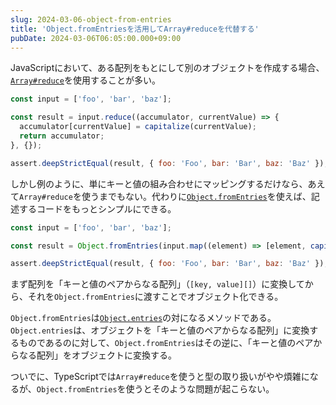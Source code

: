 ```yaml
---
slug: 2024-03-06-object-from-entries
title: 'Object.fromEntriesを活用してArray#reduceを代替する'
pubDate: 2024-03-06T06:05:00.000+09:00
---
```


JavaScriptにおいて、ある配列をもとにして別のオブジェクトを作成する場合、[`Array#reduce`](https://developer.mozilla.org/ja/docs/Web/JavaScript/Reference/Global_Objects/Array/reduce)を使用することが多い。

```javascript
const input = ['foo', 'bar', 'baz'];

const result = input.reduce((accumulator, currentValue) => {
  accumulator[currentValue] = capitalize(currentValue);
  return accumulator;
}, {});

assert.deepStrictEqual(result, { foo: 'Foo', bar: 'Bar', baz: 'Baz' });
```

しかし例のように、単にキーと値の組み合わせにマッピングするだけなら、あえて`Array#reduce`を使うまでもない。代わりに[`Object.fromEntries`](https://developer.mozilla.org/ja/docs/Web/JavaScript/Reference/Global_Objects/Object/fromEntries)を使えば、記述するコードをもっとシンプルにできる。

```javascript
const input = ['foo', 'bar', 'baz'];

const result = Object.fromEntries(input.map((element) => [element, capitalize(element)]));

assert.deepStrictEqual(result, { foo: 'Foo', bar: 'Bar', baz: 'Baz' });
```

まず配列を「キーと値のペアからなる配列」（`[key, value][]`）に変換してから、それを`Object.fromEntries`に渡すことでオブジェクト化できる。

`Object.fromEntries`は[`Object.entries`](https://developer.mozilla.org/ja/docs/Web/JavaScript/Reference/Global_Objects/Object/entries)の対になるメソッドである。`Object.entries`は、オブジェクトを「キーと値のペアからなる配列」に変換するものであるのに対して、`Object.fromEntries`はその逆に、「キーと値のペアからなる配列」をオブジェクトに変換する。

ついでに、TypeScriptでは`Array#reduce`を使うと型の取り扱いがやや煩雑になるが、`Object.fromEntries`を使うとそのような問題が起こらない。
